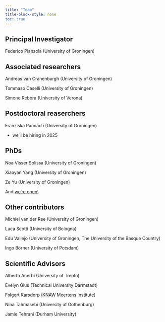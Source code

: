 ```yaml
---
title: "Team"
title-block-style: none
toc: true
---
```


## Principal Investigator

Federico Pianzola (University of Groningen)

## Associated researchers

Andreas van Cranenburgh (University of Groningen)

Tommaso Caselli (University of Groningen)

Simone Rebora (University of Verona)

## Postdoctoral reaserchers

Franziska Pannach (University of Groningen)

+ we'll be hiring in 2025

## PhDs

Noa Visser Solissa (University of Groningen)

Xiaoyan Yang (University of Groningen)

Ze Yu (University of Groningen)

And [we're open!](/news/collaborations/)

## Other contributors

Michiel van der Ree (University of Groningen)

Luca Scotti (University of Bologna)

Edu Vallejo (University of Groningen, The University of the Basque Country)

Ingo Börner (University of Potsdam)

## Scientific Advisors

Alberto Acerbi (University of Trento)

Evelyn Gius (Technical University Darmstadt)

Folgert Karsdorp (KNAW Meertens Institute)

Nina Tahmasebi (University of Gothenburg)

Jamie Tehrani (Durham University)
